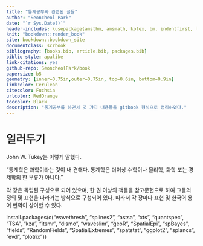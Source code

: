 ```yaml
--- 
title: "통계공부와 관련된 글들"
author: "Seoncheol Park"
date: "`r Sys.Date()`"
header-includes: \usepackage{amsthm, amsmath, kotex, bm, indentfirst, lmodern, graphicx, hyperref, multicol, footmisc, babel, comment, makeidx}
knit: "bookdown::render_book"
site: bookdown::bookdown_site
documentclass: scrbook
bibliography: [books.bib, article.bib, packages.bib]
biblio-style: apalike
link-citations: yes
github-repo: SeoncheolPark/book
papersize: b5
geometry: [inner=0.75in,outer=0.75in, top=0.6in, bottom=0.9in]
linkcolor: Cerulean
citecolor: Fuchsia
urlcolor: RedOrange
toccolor: Black
description: "통계공부를 하면서 몇 가지 내용들을 gitbook 형식으로 정리하였다."
---
```


# 일러두기

John W. Tukey는 이렇게 말했다.

"통계학은 과학이라는 것이 내 견해다. 통계학은 더이상 수학이나 물리학, 화학 또는 경제학의 한 부류가 아니다."

각 장은 독립된 구성으로 되어 있으며, 한 권 이상의 책들을 참고문헌으로 하여 그들의 정의 및 표현을 따라가는 방식으로 구성되어 있다. 따라서 각 장마다 표현 및 한국어 용어 번역이 상이할 수 있다.

install.packages(c("wavethresh", "splines2", "astsa", "xts", "quantspec", "TSA", "kza", "itsmr", "dismo", "waveslim", "geoR", "SpatialEpi", "spBayes", "fields", "RandomFields", "SpatialExtremes", "spatstat", "ggplot2", "splancs", "evd", "plotrix"))


\mainmatter
